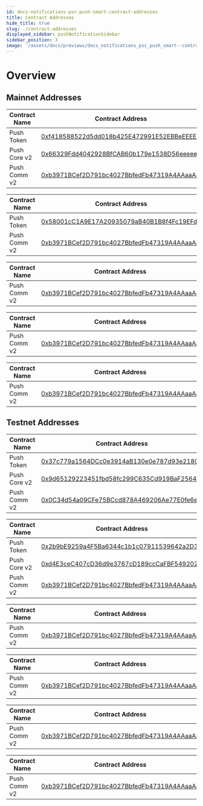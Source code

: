 ```yaml
---
id: docs-notifications-psc-push-smart-contract-addresses
title: Contract Addresses
hide_title: true
slug: ./contract-addresses
displayed_sidebar: pushNotificationSidebar
sidebar_position: 3
image: '/assets/docs/previews/docs_notifications_psc_push_smart--contract_addresses.png'
---
```


# Overview

<head>
  <title>
    {`Push Smart Contracts Addresses | Push Notifications | Push Documentation`}
  </title>
</head>


## Mainnet Addresses

<Tabs groupId="smart-contracts">
  <TabItem value="Eth Mainnet" default>

| Contract Name | Contract Address                                                                                                      |
| ------------- | --------------------------------------------------------------------------------------------------------------------- |
| Push Token    | [0xf418588522d5dd018b425E472991E52EBBeEEEEE](https://etherscan.io/address/0xf418588522d5dd018b425E472991E52EBBeEEEEE) |
| Push Core v2  | [0x66329Fdd4042928BfCAB60b179e1538D56eeeeeE](https://etherscan.io/address/0x66329Fdd4042928BfCAB60b179e1538D56eeeeeE) |
| Push Comm v2  | [0xb3971BCef2D791bc4027BbfedFb47319A4AAaaAa](https://etherscan.io/address/0xb3971BCef2D791bc4027BbfedFb47319A4AAaaAa) |

  </TabItem>
  
  <TabItem value="Polygon Mainnet" default>

| Contract Name | Contract Address                                                                                                         |
| ------------- | ------------------------------------------------------------------------------------------------------------------------ |
| Push Token    | [0x58001cC1A9E17A20935079aB40B1B8f4Fc19EFd1](https://polygonscan.com/address/0x58001cC1A9E17A20935079aB40B1B8f4Fc19EFd1) |
| Push Comm v2  | [0xb3971BCef2D791bc4027BbfedFb47319A4AAaaAa](https://polygonscan.com/address/0xb3971BCef2D791bc4027BbfedFb47319A4AAaaAa) |

  </TabItem>
    
  <TabItem value="BNB Mainnet" default>

| Contract Name | Contract Address                                                                                                     |
| ------------- | -------------------------------------------------------------------------------------------------------------------- |
| Push Comm v2  | [0xb3971BCef2D791bc4027BbfedFb47319A4AAaaAa](https://bscscan.com/address/0xb3971BCef2D791bc4027BbfedFb47319A4AAaaAa) |

  </TabItem>

  <TabItem value="Polygon zkEVM Mainnet" default>

| Contract Name | Contract Address                                                                                                               |
| ------------- | ------------------------------------------------------------------------------------------------------------------------------ |
| Push Comm v2  | [0xb3971BCef2D791bc4027BbfedFb47319A4AAaaAa](https://zkevm.polygonscan.com/address/0xb3971BCef2D791bc4027BbfedFb47319A4AAaaAa) |

  </TabItem>

  <TabItem value="Arbitrum One Mainnet" default>

| Contract Name | Contract Address                                                                                                     |
| ------------- | -------------------------------------------------------------------------------------------------------------------- |
| Push Comm v2  | [0xb3971BCef2D791bc4027BbfedFb47319A4AAaaAa](https://arbiscan.io/address/0xb3971BCef2D791bc4027BbfedFb47319A4AAaaAa) |

  </TabItem>

</Tabs>

## Testnet Addresses

<Tabs groupId="smart-contracts-staging">
  <TabItem value="Eth Sepolia" default>

| Contract Name | Contract Address                                                                                                              |
| ------------- | ----------------------------------------------------------------------------------------------------------------------------- |
| Push Token    | [0x37c779a1564DCc0e3914aB130e0e787d93e21804](https://sepolia.etherscan.io/address/0x37c779a1564DCc0e3914aB130e0e787d93e21804) |
| Push Core v2  | [0x9d65129223451fbd58fc299C635Cd919BaF2564C](https://sepolia.etherscan.io/address/0x9d65129223451fbd58fc299C635Cd919BaF2564C) |
| Push Comm v2  | [0x0C34d54a09CFe75BCcd878A469206Ae77E0fe6e7](https://sepolia.etherscan.io/address/0x0c34d54a09cfe75bccd878a469206ae77e0fe6e7) |

  </TabItem>
  
  <TabItem value="Eth Goerli" default>

| Contract Name | Contract Address                                                                                                             |
| ------------- | ---------------------------------------------------------------------------------------------------------------------------- |
| Push Token    | [0x2b9bE9259a4F5Ba6344c1b1c07911539642a2D33](https://goerli.etherscan.io/address/0x2b9bE9259a4F5Ba6344c1b1c07911539642a2D33) |
| Push Core v2  | [0xd4E3ceC407cD36d9e3767cD189ccCaFBF549202C](https://goerli.etherscan.io/address/0xd4E3ceC407cD36d9e3767cD189ccCaFBF549202C) |
| Push Comm v2  | [0xb3971BCef2D791bc4027BbfedFb47319A4AAaaAa](https://goerli.etherscan.io/address/0xb3971BCef2D791bc4027BbfedFb47319A4AAaaAa) |

  </TabItem>

  <TabItem value="Polygon Mumbai" default>

| Contract Name | Contract Address                                                                                                                |
| ------------- | ------------------------------------------------------------------------------------------------------------------------------- |
| Push Comm v2  | [0xb3971BCef2D791bc4027BbfedFb47319A4AAaaAa](https://mumbai.polygonscan.com/address/0xb3971BCef2D791bc4027BbfedFb47319A4AAaaAa) |

  </TabItem>

  <TabItem value="BNB Testnet" default>

| Contract Name | Contract Address                                                                                                             |
| ------------- | ---------------------------------------------------------------------------------------------------------------------------- |
| Push Comm v2  | [0xb3971BCef2D791bc4027BbfedFb47319A4AAaaAa](https://testnet.bscscan.com/address/0xb3971BCef2D791bc4027BbfedFb47319A4AAaaAa) |

  </TabItem>

  <TabItem value="Polygon zkEVM Testnet" default>

| Contract Name | Contract Address                                                                                                                       |
| ------------- | -------------------------------------------------------------------------------------------------------------------------------------- |
| Push Comm v2  | [0xb3971BCef2D791bc4027BbfedFb47319A4AAaaAa](https://testnet-zkevm.polygonscan.com/address/0xb3971bcef2d791bc4027bbfedfb47319a4aaaaaa) |

  </TabItem>

  <TabItem value="Arbitrum One Testnet" default>

| Contract Name | Contract Address                                                                                                                 |
| ------------- | -------------------------------------------------------------------------------------------------------------------------------- |
| Push Comm v2  | [0xb3971BCef2D791bc4027BbfedFb47319A4AAaaAa](https://goerli.arbiscan.io/address/0xb3971BCef2D791bc4027BbfedFb47319A4AAaaAa#code) |

  </TabItem>
  
</Tabs>
